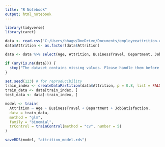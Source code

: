 ---
title: "R Notebook"
output: html_notebook
---

```{r}
library(tidyverse)
library(caret)
```

```{r}
data <- read.csv("C:/Users/bhagw/OneDrive/Documents/employeeattrition.csv")
data$Attrition <- as.factor(data$Attrition)
```

```{r}
data <- data %>% select(Age, Attrition, BusinessTravel, Department, JobSatisfaction)
```

```{r}
if (any(is.na(data))) {
  stop("The dataset contains missing values. Please handle them before training.")
}
```

```{r}
set.seed(123) # for reproducibility
train_index <- createDataPartition(data$Attrition, p = 0.8, list = FALSE)
train_data <- data[train_index, ]
test_data <- data[-train_index, ]

```

```{r}
model <- train(
  Attrition ~ Age + BusinessTravel + Department + JobSatisfaction,
  data = train_data,
  method = "glm",
  family = "binomial",
  trControl = trainControl(method = "cv", number = 5)
)
```

```{r}
saveRDS(model, "attrition_model.rds")
```

